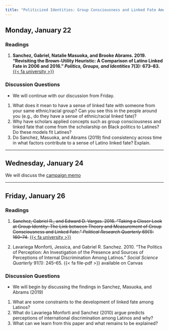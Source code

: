 ```yaml
---
title: "Politicized Identities: Group Consciousness and Linked Fate Among Latinos"
---
```


## Monday, January 22

### Readings 

1. **Sanchez, Gabriel, Natalie Masuoka, and Brooke Abrams. 2019. "Revisiting the Brown-Utility Heuristic: A Comparison of Latino Linked Fate in 2006 and 2016." *Politics, Groups, and Identities* 7(3): 673–83.** [{{< fa university >}}](https://go.openathens.net/redirector/agnesscott.edu?url=https%3A%2F%2Fdoi.org%2F10.1080%2F21565503.2019.1638803)


::: {.content-visible when-format="html"}
### Discussion Questions

- We will continue with our discussion from Friday.

1. What does it mean to have a sense of linked fate with someone from your same ethnic/racial group? Can you see this in the people around you (e.g., do they have a sense of ethnic/racial linked fate)?
2. Why have scholars applied concepts such as group consciousness and linked fate that come from the scholarship on Black politics to Latines? Do these models fit Latines?
3. Do Sanchez, Masuoka, and Abrams (2019) find consistency across time in what factors contribute to a sense of Latino linked fate? Explain.
:::

---


## Wednesday, January 24


We will discuss the [campaign memo](../assignment/campaign-memo.html)


---


## Friday, January 26

### Readings

1. ~~Sanchez, Gabriel R., and Edward D. Vargas. 2016. "Taking a Closer Look at Group Identity: The Link between Theory and Measurement of Group Consciousness and Linked Fate." *Political Research Quarterly* 69(1): 160–74.~~ [{{< fa university >}}](https://go.openathens.net/redirector/agnesscott.edu?url=https%3A%2F%2Fdoi.org%2F10.1177%2F1065912915624571) 

2. Lavariega Monforti, Jessica, and Gabriel R. Sanchez. 2010. "The Politics of Perception: An Investigation of the Presence and Sources of Perceptions of Internal Discrimination Among Latinos." *Social Science Quarterly* 91(1): 245–65. {{< fa file-pdf >}} available on Canvas


### Discussion Questions

- We will begin by discussing the findings in Sanchez, Masuoka, and Abrams (2019)

1. What are some constraints to the development of linked fate among Latinos?
2. What do Lavariega Monforti and Sanchez (2010) argue predicts perceptions of international discrimination among Latinos and why?
3. What can we learn from this paper and what remains to be explained?




